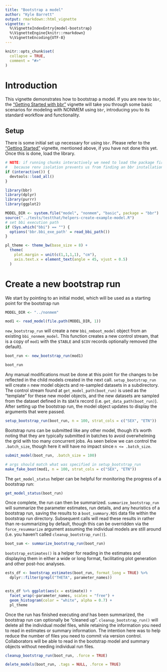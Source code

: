 ```yaml
---
title: "Bootstrap a model"
author: "Kyle Barrett"
output: rmarkdown::html_vignette
vignette: >
  %\VignetteIndexEntry{model-bootstrap}
  %\VignetteEngine{knitr::rmarkdown}
  %\VignetteEncoding{UTF-8}
---
```


```r
knitr::opts_chunk$set(
  collapse = TRUE,
  comment = "#>"
)
```

# Introduction

This vignette demonstrates how to bootstrap a model. If you are new to `bbr`, the ["Getting Started with bbr"](https://metrumresearchgroup.github.io/bbr/articles/getting-started.html) vignette will take you through some basic scenarios for modeling with NONMEM using `bbr`, introducing you to its standard workflow and functionality.

## Setup

There is some initial set up necessary for using `bbr`. Please refer to the ["Getting Started"](https://metrumresearchgroup.github.io/bbr/articles/getting-started.html#setup) vignette, mentioned above, if you have not done this yet. Once this is done, load the library.

```r
# NOTE: if running chunks interactively we need to load the package first
#   because renv isolation prevents us from finding an bbr installation
if (interactive()) {
  devtools::load_all()
}
```
```r
library(bbr)
library(dplyr)
library(purrr)
library(ggplot2)
```

```r
MODEL_DIR <- system.file("model", "nonmem", "basic", package = "bbr")
source("../tests/testthat/helpers-create-example-model.R")
# set bbi execution path
if (Sys.which("bbi") == "") {
  options('bbr.bbi_exe_path' = read_bbi_path())
}

pl_theme <- theme_bw(base_size = 8) +
  theme(
    plot.margin = unit(c(1,1,1,1), "cm"), 
    axis.text.x = element_text(angle = 45, vjust = 0.5)
  )
```

# Create a new bootstrap run
We start by pointing to an initial model, which will be used as a starting point for the bootstrap run

```r
MODEL_DIR <- "../nonmem"
```
```r
mod1 <- read_model(file.path(MODEL_DIR, 1))
```


`new_bootstrap_run` will create a new `bbi_nmboot_model` object from an existing `bbi_nonmem_model`. This function creates a new control stream, that is a copy of `mod1` with the `$TABLE` and `$COV` records optionally removed (the default). 
```r
boot_run <- new_bootstrap_run(mod1)
```

```r
boot_run
```


Any manual modifications must be done at this point for the changes to be reflected in the child models created in the next call. `setup_bootstrap_run` will create `n` new model objects and re-sampled datasets in a subdirectory. The control stream found at `get_model_path(boot_run)` is used as the "template" for these new model objects, and the new datasets are sampled from the dataset defined in its `$DATA` record (i.e. `get_data_path(boot_run)`). After setting up the bootstrap run, the model object updates to display the arguments that were passed.

```r
setup_bootstrap_run(boot_run, n = 100, strat_cols = c("SEX", "ETN"))
```


Bootstrap runs can be submitted like any other model, though it's worth noting that they are typically submitted in batches to avoid
overwhelming the grid with too many concurrent jobs. As seen below we can control the `.batch_size`, though here it will have no impact since `n <= .batch_size`.
```r
submit_model(boot_run, .batch_size = 100)
```

```r
# args should match what was specified in setup_bootstrap_run
make_fake_boot(mod1, n = 100, strat_cols = c("SEX", "ETN"))
```

The `get_model_status` helper can be helpful for monitoring the progress of a bootstrap run:
```r
get_model_status(boot_run)
```

Once complete, the run can then be summarized. `summarize_bootstrap_run` will summarize the parameter estimates, run details, and any heuristics of a bootstrap run, saving the results to a `boot_summary.RDS` data file within the bootstrap run directory. Subsequent calls will read these results in rather than re-summarizing by default, though this can be overridden via the `force_resummarize` argument assuming the individual models are still around (i.e. you haven't called `cleanup_bootstrap_run()`).
```r
boot_sum <- summarize_bootstrap_run(boot_run)
```


`bootstrap_estimates()` is a helper for reading in the estimates and displaying them in either a wide or long format, facilitating plot generation and other post-hoc analyses.
```r
ests_df <- bootstrap_estimates(boot_run, format_long = TRUE) %>%
  dplyr::filter(grepl("THETA", parameter_names)) 


ests_df %>% ggplot(aes(x = estimate)) +
  facet_wrap(~parameter_names, scales = "free") +
  geom_histogram(color = "white", alpha = 0.7) +
  pl_theme
```

Once the run has finished executing _and_ has been summarized, the bootstrap run can optionally be "cleaned up". `cleanup_bootstrap_run()` will delete all the individual model files, while retaining the information you need to read in estimates or summary information. The intention here was to help reduce the number of files you need to commit via version control. Collaborators will be able to read in the bootstrap model and summary objects without needing individual run files.

```r
cleanup_bootstrap_run(boot_run, .force = TRUE)
```


```r
delete_models(boot_run, .tags = NULL, .force = TRUE)
```
